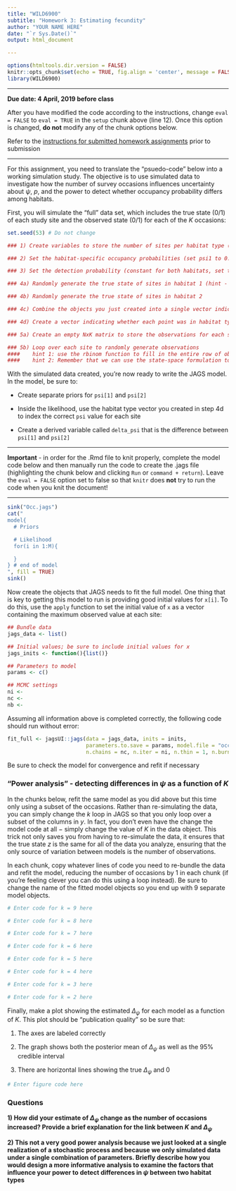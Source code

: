 ```yaml
---
title: "WILD6900"
subtitle: "Homework 3: Estimating fecundity"
author: "YOUR NAME HERE"
date: "`r Sys.Date()`"
output: html_document

---
```


```r
options(htmltools.dir.version = FALSE)
knitr::opts_chunk$set(echo = TRUE, fig.align = 'center', message = FALSE, warning = FALSE, eval = FALSE)
library(WILD6900)
```

***

**Due date: 4 April, 2019 before class**

After you have modified the code according to the instructions, change `eval = FALSE` to `eval = TRUE` in the `setup` chunk above (line 12). Once this option is changed, **do not** modify any of the chunk options below.  

Refer to the [instructions for submitted homework assignments](https://rushinglab.github.io/WILD6900/articles/homework.html) prior to submission

***

For this assignment, you need to translate the "psuedo-code" below into a working simulation study. The objective is to use simulated data to investigate how the number of survey occasions influences uncertainty about $\psi$, $p$, and the power to detect whether occupancy probability differs among habitats.  


First, you will simulate the "full" data set, which includes the true state (0/1) of each study site and the observed state (0/1) for each of the $K$ occasions:

```r
set.seed(53) # Do not change

### 1) Create variables to store the number of sites per habitat type (set to 150) and the number of visits (set to 10)

### 2) Set the habitat-specific occupancy probabilities (set psi1 to 0.75 and psi2 to 0.6)

### 3) Set the detection probability (constant for both habitats, set to 0.4)

### 4a) Randomly generate the true state of sites in habitat 1 (hint - the rbinom function with size = 1 will generate n values from a Bernoulli distribution)

### 4b) Randomly generate the true state of sites in habitat 2 

### 4c) Combine the objects you just created into a single vector indicating the true state of all 150 sites

### 4d) Create a vector indicating whether each point was in habitat type 1 (value = 1) or habitat type 2 (value = 2)

### 5a) Create an empty NxK matrix to store the observations for each site

### 5b) Loop over each site to randomly generate observations 
####    hint 1: use the rbinom function to fill in the entire row of observations for each site with a single line of code)
####    hint 2: Remember that we can use the state-space formulation to ensure that sites with z = 0 always have y = 0

```

With the simulated data created, you're now ready to write the JAGS model. In the model, be sure to:

- Create separate priors for `psi[1]` and `psi[2]`

- Inside the likelihood, use the habitat type vector you created in step 4d to index the correct `psi` value for each site

- Create a derived variable called `delta_psi` that is the difference between `psi[1]` and `psi[2]`

***
**Important** - in order for the .Rmd file to knit properly, complete the model code below and then manually run the code to create the .jags file (highlighting the chunk below and clicking `Run` or `command + return`). Leave the `eval = FALSE` option set to false so that `knitr` does **not** try to run the code when you knit the document!

***

```r
sink("Occ.jags")
cat("
model{
  # Priors

  # Likelihood
  for(i in 1:M){

  }
} # end of model
", fill = TRUE)
sink()
```

Now create the objects that JAGS needs to fit the full model. One thing that is key to getting this model to run is providing good initial values for `x[i]`. To do this, use the `apply` function to set the initial value of `x` as a vector containing the maximum observed value at each site:


```r
## Bundle data
jags_data <- list()

## Initial values; be sure to include initial values for x
jags_inits <- function(){list()}

## Parameters to model
params <- c()

## MCMC settings
ni <- 
nc <- 
nb <- 
```

Assuming all information above is completed correctly, the following code should run without error:

```r
fit_full <- jagsUI::jags(data = jags_data, inits = inits, 
                         parameters.to.save = params, model.file = "occ.jags",
                         n.chains = nc, n.iter = ni, n.thin = 1, n.burnin = nb)
```


Be sure to check the model for convergence and refit if necessary 

### "Power analysis" - detecting differences in $\psi$ as a function of $K$

In the chunks below, refit the same model as you did above but this time only using a subset of the occasions. Rather than re-simulating the data, you can simply change the $k$ loop in JAGS so that you only loop over a subset of the columns in $y$. In fact, you don't even have the change the model code at all $-$ simply change the value of $K$ in the data object. This trick not only saves you from having to re-simulate the data, it ensures that the true state $z$ is the same for all of the data you analyze, ensuring that the only source of variation between models is the number of observations. 

In each chunk, copy whatever lines of code you need to re-bundle the data and refit the model, reducing the number of occasions by 1 in each chunk (if you're feeling clever you can do this using a loop instead). Be sure to change the name of the fitted model objects so you end up with 9 separate model objects. 

```r
# Enter code for k = 9 here
```

```r
# Enter code for k = 8 here
```

```r
# Enter code for k = 7 here
```

```r
# Enter code for k = 6 here
```

```r
# Enter code for k = 5 here
```

```r
# Enter code for k = 4 here
```

```r
# Enter code for k = 3 here
```

```r
# Enter code for k = 2 here
```

Finally, make a plot showing the estimated $\Delta_{\psi}$ for each model as a function of $K$. This plot should be "publication quality" so be sure that:

1) The axes are labeled correctly

2) The graph shows both the posterior mean of $\Delta_{\psi}$ as well as the 95% credible interval

3) There are horizontal lines showing the true $\Delta_{\psi}$ and 0

```r
# Enter figure code here
```

### Questions

**1) How did your estimate of $\Delta_{\psi}$ change as the number of occasions increased? Provide a brief explanation for the link between $K$ and $\Delta_{\psi}$**

**2) This not a very good power analysis because we just looked at a single realization of a stochastic process and because we only simulated data under a single combination of parameters. Briefly describe how you would design a more informative  analysis to examine the factors that influence your power to detect differences in $\psi$ between two habitat types**
